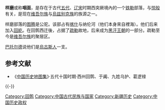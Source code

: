 {{中国历史上的新疆}}
'''样磨'''或称'''咽面'''，是存在于古代[[五代|五代]]、[[辽朝|辽]][[宋朝|宋]]时期西突厥境內的一个[[铁勒|铁勒]]部落，与[[悦般|悦般]]有关，是现在[[维吾尔族|维吾尔族]]与[[烏兹别克族|烏兹别克族]]的族源之一。

样磨部落的[[图腾|图腾]]是公驼。该部占有[[喀什|喀什]]与纳伦河（他们本身來自裡海）。他们后来加入[[回紇|回紇]]。在回鹘西迁後，占据了[[疏勒|疏勒]]故地，后来成为[[黑汗王朝|黑汗王朝]]的一部分。疏勒至今是[[维吾尔族|维吾尔族]]的聚居区。

[[巴托尔德|巴托尔德]]说他们是[[烏古斯人|烏古斯人]]一支。

== 参考文献 ==
*《[[中国历史地图集|中国历史地图集]]》·五代十国时期·西州回鹘、于阗、九姓乌护、葛逻禄

{{-}}
{{FiveDynasties-song-liao-jin}}

[[Category:回鹘|Category:回鹘]]
[[Category:中国古代民族与国家|Category:中国古代民族与国家]]
[[Category:新疆历史|Category:新疆历史]]

[[Category:中国历史政权|Category:中国历史政权]]